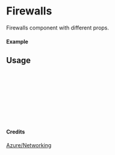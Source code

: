 
<Meta of={Firewalls} title="Azure/Networking/Firewalls" />

# Firewalls

Firewalls component with different props.

#### Example

<Canvas of={Firewalls.Primary} />

## Usage

```ts
import { Firewalls } from "yadl-ui";

const Example = () => {
  return (
      <Firewalls />
  );
};

export default Example;
```

#### Credits
[Azure/Networking](https://learn.microsoft.com/en-us/azure/architecture/icons/)
